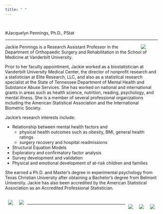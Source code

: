 ```yaml
---
title: " "
---
```


<br>

#Jacquelyn Pennings, Ph.D., PStat

***
<img src="penningsheadshot.jpg" hspace="40" align = "right">Jackie Pennings is a Research Assistant Professor in the Department of Orthopaedic Surgery and Rehabilitation in the School of Medicine at Vanderbilt University.
<br>

Prior to her faculty appointment, Jackie worked as a biostatistician at Vanderbilt University Medical Center, the director of nonprofit research and a statistician at Elite Research, LLC, and also as a statistical research specialist at the State of Tennessee Department of Mental Health and Substance Abuse Services. She has worked on national and international grants in areas such as health science, nutrition, reading, psychology, and mental illness. She is a member of several professional organizations including the American Statistical Association and the International Biometric Society.  

Jackie's research interests include:

* Relationship between mental health factors and  
    * physical health outcomes such as obesity, BMI, general health ratings
    * surgery recovery and hospital readmissions  
* Structural Equation Models
* Exploratory and confirmatory factor analysis
* Survey development and validation
* Physical and emotional development of at-risk children and families

She earned a Ph.D. and Master's degree in experimental psychology from Texas Christian University after obtaining a Bachelor's degree from Belmont University. Jackie has also been accredited by the American Statistical Association as an Accredited Professional Statistician.

<br>
<img src="Belmont-logo.jpg" hspace="10" align = "left">
 <img src="tcu.jpg" hspace="10"align = "left">  
 

 <img src="vumc.jpg" hspace="10" align = "right"> 
 <img src="TDMHSAS2.png" hspace="10" align = "right">
<img src="Elite.png" hspace="10"align = "right">  

***